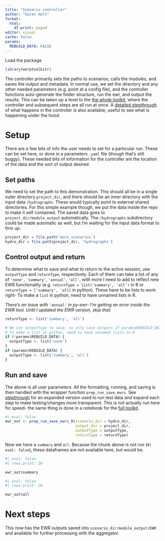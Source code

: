 ```yaml
---
title: "Scenario controller"
author: "Galen Holt"
format:
  html:
    df-print: paged
editor: visual
cache: false
params:
  REBUILD_DATA: FALSE
---
```


Load the package

```r
library(werptoolkitr)
```

The controller primarily sets the paths to scenarios, calls the modules, and saves the output and metadata. In normal use, we set the directory and any other needed parameters (e.g. point at a config file), and the controller functions auto-generate the folder structure, run the ewr, and output the results. This can be taken up a level to the [the whole toolkit](../full_toolkit/full_toolkit_overview.qmd), where the controller and subsequent steps are all run at once. A [detailed stepthrough](controller_ewr_stepthrough.qmd) of what happens in the controller is also available, useful to see what is happening under the hood.

# Setup

There are a few bits of info the user needs to set for a particular run. These can be set here, or done in a parameters `.yaml` file (though that's still buggy). These needed bits of information for the controller are the location of the data and the sort of output desired.

## Set paths

We need to set the path to this demonstration. This should all be in a single outer directory `project_dir`, and there should be an inner directory with the input data `/hydrographs`. These would typically point to external shared directories. For this simple example though, we put the data inside the repo to make it self contained. The saved data goes to `project_dir/module_output` automatically. The `/hydrographs` subdirectory could be made automatic as well, but I'm waiting for the input data format to firm up.

```r
project_dir = file.path('more_scenarios')
hydro_dir = file.path(project_dir, 'hydrographs')
```

## Control output and return

To determine what to save and what to return to the active session, use `outputType` and `returnType`, respectively. Each of them can take a list of any of `'none'`, `'summary'`, `'annual'`, `'all'`, with more I need to add to reflect new EWR functionality (e.g. `returnType = list('summary', 'all')` in R or `returnType = ['summary', 'all]` in python). These have to be lists to work right- To make a `list` in python, need to have unnamed lists in R.

*There's an issue with* `'annual'` *in py-ewr- I'm getting an error inside the EWR tool. Until I updated the EWR version, skip that.*

```r
returnType <- list('summary', 'all')

# We use outputtype to save, so only save outputs if params$REBUILD_DATA is TRUE
# To make a list in python, need to have unnamed lists in R
if (!params$REBUILD_DATA) {
  outputType <- list('none')
}
if (params$REBUILD_DATA) {
  outputType <- list('summary', 'all')
}
```

## Run and save

The above is all user parameters. All the formatting, running, and saving is then handled with the wrapper function `prep_run_save_ewrs`. See [stepthrough](controller_ewr_stepthrough.qmd) for an expanded version used to run test data and expand each step to make testing/changes more transparent. This is not actually run here for speed- the same thing is done in a notebook for the [full toolkit](../full_toolkit/WERP_toolkit_save_steps.qmd). 

```r
#| eval: false
ewr_out <- prep_run_save_ewrs_R(scenario_dir = hydro_dir, 
                                output_dir = project_dir, 
                                outputType = outputType, 
                                returnType = returnType)
```

Now we have a `summary` and `all`. Because the chunk above is not run (`#| eval: false`), these dataframes are not available here, but would be.

```r
#| eval: false
#| rows.print: 20

ewr_out$summary
```

```r
#| eval: false
#| rows.print: 20

ewr_out$all
```

# Next steps

This now has the EWR outputs saved into `scenario_dir/module_output/EWR` and available for further processing with the aggregator.
